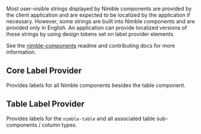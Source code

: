 
<Meta title="Tokens/Label Providers" />
<Title>Label Providers</Title>

Most user-visible strings displayed by Nimble components are provided by the client application and are expected to be localized by the application if necessary. However, some strings are built into Nimble components and are provided only in English. An application can provide localized versions of these strings by using design tokens set on label provider elements.

See the <a href="https://github.com/ni/nimble/tree/main/packages/nimble-components">nimble-components</a> readme and
contributing docs for more information.

## Core Label Provider

Provides labels for all Nimble components besides the table component.

<Canvas of={coreLabelProvider} sourceState="none" />

## Table Label Provider

Provides labels for the `nimble-table` and all associated table sub-components / column types.

<Canvas of={tableLabelProvider} sourceState="none" />
